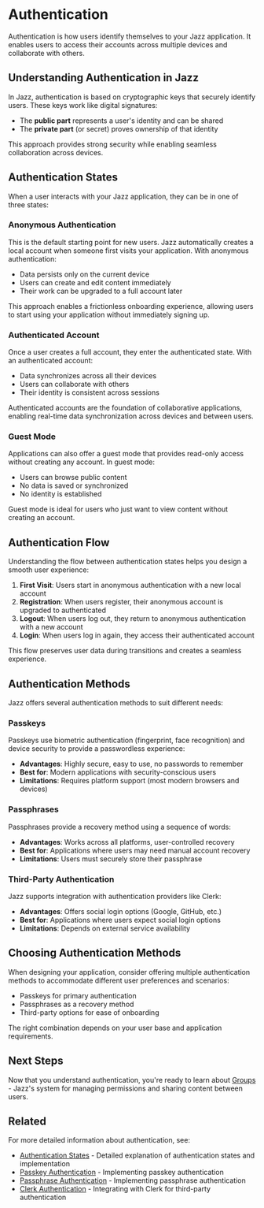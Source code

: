 
# Authentication

Authentication is how users identify themselves to your Jazz application. It enables users to access their accounts across multiple devices and collaborate with others.

## Understanding Authentication in Jazz

In Jazz, authentication is based on cryptographic keys that securely identify users. These keys work like digital signatures:

- The **public part** represents a user's identity and can be shared
- The **private part** (or secret) proves ownership of that identity

This approach provides strong security while enabling seamless collaboration across devices.

## Authentication States

When a user interacts with your Jazz application, they can be in one of three states:

### Anonymous Authentication

This is the default starting point for new users. Jazz automatically creates a local account when someone first visits your application. With anonymous authentication:

- Data persists only on the current device
- Users can create and edit content immediately
- Their work can be upgraded to a full account later

This approach enables a frictionless onboarding experience, allowing users to start using your application without immediately signing up.

### Authenticated Account

Once a user creates a full account, they enter the authenticated state. With an authenticated account:

- Data synchronizes across all their devices
- Users can collaborate with others
- Their identity is consistent across sessions

Authenticated accounts are the foundation of collaborative applications, enabling real-time data synchronization across devices and between users.

### Guest Mode

Applications can also offer a guest mode that provides read-only access without creating any account. In guest mode:

- Users can browse public content
- No data is saved or synchronized
- No identity is established

Guest mode is ideal for users who just want to view content without creating an account.

## Authentication Flow

Understanding the flow between authentication states helps you design a smooth user experience:

1. **First Visit**: Users start in anonymous authentication with a new local account
2. **Registration**: When users register, their anonymous account is upgraded to authenticated
3. **Logout**: When users log out, they return to anonymous authentication with a new account
4. **Login**: When users log in again, they access their authenticated account

This flow preserves user data during transitions and creates a seamless experience.

## Authentication Methods

Jazz offers several authentication methods to suit different needs:

### Passkeys

Passkeys use biometric authentication (fingerprint, face recognition) and device security to provide a passwordless experience:

- **Advantages**: Highly secure, easy to use, no passwords to remember
- **Best for**: Modern applications with security-conscious users
- **Limitations**: Requires platform support (most modern browsers and devices)

### Passphrases

Passphrases provide a recovery method using a sequence of words:

- **Advantages**: Works across all platforms, user-controlled recovery
- **Best for**: Applications where users may need manual account recovery
- **Limitations**: Users must securely store their passphrase

### Third-Party Authentication

Jazz supports integration with authentication providers like Clerk:

- **Advantages**: Offers social login options (Google, GitHub, etc.)
- **Best for**: Applications where users expect social login options
- **Limitations**: Depends on external service availability

## Choosing Authentication Methods

When designing your application, consider offering multiple authentication methods to accommodate different user preferences and scenarios:

- Passkeys for primary authentication
- Passphrases as a recovery method
- Third-party options for ease of onboarding

The right combination depends on your user base and application requirements.

## Next Steps

Now that you understand authentication, you're ready to learn about [Groups](/docs/building-with-jazz/groups) - Jazz's system for managing permissions and sharing content between users.

## Related

For more detailed information about authentication, see:
- [Authentication States](/docs/authentication/authentication-states) - Detailed explanation of authentication states and implementation
- [Passkey Authentication](/docs/authentication/passkey) - Implementing passkey authentication
- [Passphrase Authentication](/docs/authentication/passphrase) - Implementing passphrase authentication
- [Clerk Authentication](/docs/authentication/clerk) - Integrating with Clerk for third-party authentication
